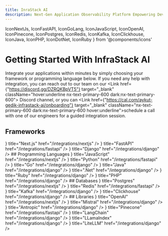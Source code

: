```yaml
---
title: InraStack AI
description: Next-Gen Application Observability Platform Empowering Developers and Modern Dev Teams Throughout Their Development and Deployment Journey.
---
```


IconNextJs, IconFastAPI, IconGoLang, IconJavaScript, IconOpenAI, 
IconPinecone, IconPostgres, IconRedis, IconKafka, IconClickhouse, IconJava, IconPHP, IconDotNet, IconRuby } from '@components/icons'


# Getting Started With InfraStack AI
Integrate your applications within minutes by simply choosing your framework or programming language below.
If you need any help with integration, you can reach out to our team on our <Link href={"https://discord.gg/DZRQKBpVT5"} target="_blank" className="hover:underline nx-text-primary-600 dark:nx-text-primary-600"><IconDiscord className="w-4 h-4 inline" /> Discord channel</Link>, or you can <Link href={"https://cal.com/aykut-gedik-infrastack-ai/onboarding"} target="_blank" className="nx-text-primary-600 dark:nx-text-primary-600 hover:underline">schedule a call</Link> with one of our engineers for a guided integration session.


## Frameworks
<Cards>
  <Card icon={<IconNextJs className="dark:text-white dark:fill-white" />} title="Next.js" href="/integrations/nextjs" />
  <Card icon={<IconFastAPI className="dark:text-white dark:fill-white" />} title="FastAPI" href="/integrations/fastapi" />
  <Card icon={<IconPython className="dark:text-white dark:fill-white" />} title="Django" href="/integrations/django" />
</Cards>
## Programming Languages
<Cards>
  <Card icon={<IconJavaScript className="dark:text-white dark:fill-white" />} title="JavaScript" href="/integrations/nextjs" />
  <Card icon={<IconPython className="dark:text-white dark:fill-white" />} title="Python" href="/integrations/fastapi" />
  <Card icon={<IconGoLang className="dark:text-white dark:fill-white" />} title="Go" href="/integrations/django" />
  <Card icon={<IconJava className="dark:text-white dark:fill-white" />} title="Java" href="/integrations/django" />
  <Card icon={<IconDotNet className="dark:text-white dark:fill-white" />} title=".Net" href="/integrations/django" />
  <Card icon={<IconRuby className="dark:text-white dark:fill-white" />} title="Ruby" href="/integrations/django" />
  <Card icon={<IconPHP className="dark:text-white dark:fill-white" />} title="PHP" href="/integrations/django" />
</Cards>
## Databases
<Cards>
  <Card icon={<IconPostgres className="dark:text-white dark:fill-white" />} title="Postgres" href="/integrations/nextjs" />
  <Card icon={<IconRedis className="dark:text-white dark:fill-white" />} title="Redis" href="/integrations/fastapi" />
  <Card icon={<IconKafka className="dark:text-white dark:fill-white" />} title="Kafka" href="/integrations/django" />
  <Card icon={<IconClickhouse className="dark:text-white dark:fill-white" />} title="Clickhouse" href="/integrations/django" />
</Cards>
## Libraries
<Cards>
  <Card icon={<IconOpenAI className="dark:text-white dark:fill-white" />} title="OpenAI" href="/integrations/nextjs" />
  <Card icon={<IconPython className="dark:text-white dark:fill-white" />} title="Mistral" href="/integrations/django" />
  <Card icon={<IconPython className="dark:text-white dark:fill-white" />} title="Antropic" href="/integrations/django" />
  <Card icon={<IconPinecone className="dark:text-white dark:fill-white" />} title="Pinecone" href="/integrations/fastapi" />
  <Card icon={<IconPython className="dark:text-white dark:fill-white" />} title="LangChain" href="/integrations/django" />
  <Card icon={<IconPython className="dark:text-white dark:fill-white" />} title="LLamaIndex" href="/integrations/django" />
  <Card icon={<IconPython className="dark:text-white dark:fill-white" />} title="LiteLLM" href="/integrations/django" />
</Cards>

